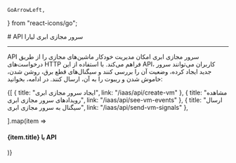     GoArrowLeft,
} from "react-icons/go";


<Layout>
<Head>
<title>مستندات API سرور مجازی - لیارا</title>
<meta property="og:title" content="مستندات خدمات رایانش ابری لیارا" />
<meta property="og:description" content="مستندات آشنایی با API سرور مجازی ابری و نحوه کار با آن در لیارا"  />
</Head>
# API سرور مجازی ابری لیارا

<hr className="mb-2" />

API سرور مجازی ابری امکان مدیریت خودکار ماشین‌های مجازی را از طریق درخواست‌های HTTP فراهم می‌کند. با استفاده از این API، کاربران می‌توانند سرور جدید ایجاد کرده، وضعیت آن را بررسی کنند و سیگنال‌های قطع برق، روشن شدن، خاموش شدن و ریبوت را به آن، ارسال کنند. 
در ادامه، بخوانید:


<div className="h-4" />
<div className="grid md:grid-cols-2 gap-4">
            {[
      {
        title: "ایجاد سرور مجازی ابری",
        link: "/iaas/api/create-vm"
      },
      {
        title: "مشاهده رویدادهای سرور مجازی ابری",
        link: "/iaas/api/see-vm-events"
      },
      {
        title: "ارسال سیگنال به سرور مجازی ابری",
        link: "/iaas/api/send-vm-signals"
      },

  ].map(item =>
              <Link href={item.link}>
                <Card className="flex cursor-pointer w-full items-center justify-between">
                  <div className="flex items-center gap-3">
                    <h4>
                     {item.title} با API
                    </h4>
                  </div>
                  <GoArrowLeft className="ml-1" />
                </Card>
              </Link>
            )}
          </div>



</Layout>